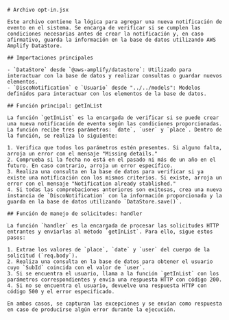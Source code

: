 

```mdx
# Archivo opt-in.jsx

Este archivo contiene la lógica para agregar una nueva notificación de evento en el sistema. Se encarga de verificar si se cumplen las condiciones necesarias antes de crear la notificación y, en caso afirmativo, guarda la información en la base de datos utilizando AWS Amplify DataStore.

## Importaciones principales

- `DataStore` desde `@aws-amplify/datastore`: Utilizado para interactuar con la base de datos y realizar consultas o guardar nuevos elementos.
- `DiscoNotification` e `Usuario` desde "../../models": Modelos definidos para interactuar con los elementos de la base de datos.

## Función principal: getInList

La función `getInList` es la encargada de verificar si se puede crear una nueva notificación de evento según las condiciones proporcionadas. La función recibe tres parámetros: `date`, `user` y `place`. Dentro de la función, se realiza lo siguiente:

1. Verifica que todos los parámetros estén presentes. Si alguno falta, arroja un error con el mensaje "Missing details."
2. Comprueba si la fecha no está en el pasado ni más de un año en el futuro. En caso contrario, arroja un error específico.
3. Realiza una consulta en la base de datos para verificar si ya existe una notificación con los mismos criterios. Si existe, arroja un error con el mensaje "Notification already stablished."
4. Si todas las comprobaciones anteriores son exitosas, crea una nueva instancia de `DiscoNotification` con la información proporcionada y la guarda en la base de datos utilizando `DataStore.save()`.

## Función de manejo de solicitudes: handler

La función `handler` es la encargada de procesar las solicitudes HTTP entrantes y enviarlas al método `getInList`. Para ello, sigue estos pasos:

1. Extrae los valores de `place`, `date` y `user` del cuerpo de la solicitud (`req.body`).
2. Realiza una consulta en la base de datos para obtener el usuario cuyo `SubId` coincida con el valor de `user`.
3. Si se encuentra el usuario, llama a la función `getInList` con los parámetros correspondientes y envía una respuesta HTTP con código 200.
4. Si no se encuentra el usuario, devuelve una respuesta HTTP con código 500 y el error especificado.

En ambos casos, se capturan las excepciones y se envían como respuesta en caso de producirse algún error durante la ejecución.
```
